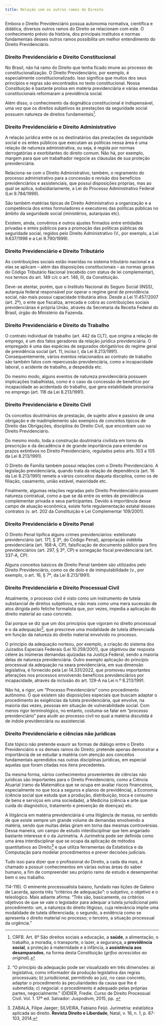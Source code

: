 ```yaml
---
title: Relação com os outros ramos do Direito
---
```


Embora o Direito Previdenciário possua autonomia normativa, científica e didática, diversos outros ramos do Direito se relacionam com este. O conhecimento prévio da história, dos principais institutos e normas fundamentais desses outros ramos possibilita um melhor entendimento do Direito Previdenciário.

### Direito Previdenciário e Direito Constitucional

No Brasil, não há ramo do Direito que tenha ficado imune ao processo de constitucionalização. O Direito Previdenciário, por exemplo, é  especialmente constitucionalizado. Isso significa que muitos dos seus princípios e regras são encontrados no texto constitucional. Nossa Constituição é bastante prolixa em matéria previdenciária e várias emendas constitucionais reformaram a previdência social.

Além disso, o conhecimento da dogmática constitucional é indispensável, uma vez que os direitos subjetivos às prestações da seguridade social possuem natureza de direitos fundamentais[^fn1].

### Direito Previdenciário e Direito Administrativo

A relação jurídica entre os os destinatários das prestações da seguridade social e os entes públicos que executam as políticas nessa área é uma relação de natureza administrativa, ou seja, é regida por normas derrogatórias e exorbitantes do direito comum. Não há, por exemplo, margem para que um trabalhador negocie as cláusulas de sua proteção previdenciária.

Relaciona-se com o Direito Administrativo, também, o regramento do processo administrativo para a concessão e revisão dos benefícios previdenciários e assistenciais, que possui disposições próprias, mas ao qual se aplica, subsidiariamente, a Lei do Processo Administrativo Federal (Lei 9.784/1999).

São também matérias típicas de Direito Administrativo a organização e a competência dos entes formuladores e executores das políticas públicas no âmbito da seguridade social (ministérios, autarquias etc). 

Existem, ainda, convênios e outros ajustes firmados entre entidades privadas e entes públicos para a promoção das políticas públicas da seguridade social, regidos pelo Direito Administrativo (V., por exemplo, a Lei 9.637/1998 e a Lei 9.790/1999).

### Direito Previdenciário e Direito Tributário

As contribuições sociais estão inseridas no sistema tributário nacional  e a elas se aplicam -- além das disposições constitucionais -- as normas gerais do Código Tributário Nacional (recebido com status de lei complementar), nos termos do art. 149 c/c o art. 146, III, da Constituição.

Deve-se atentar, porém, que o Instituto Nacional do Seguro Social (INSS), autarquia federal responsável por operar o regime geral de previdência social, não mais possui capacidade tributária ativa. Desde a Lei  11.457/2007 (art. 2º), o ente que fiscaliza, arrecada e cobra as contribuições sociais previdenciárias é própria União, através da Secretaria da Receita Federal do Brasil, órgão do Ministério da Fazenda.

### Direito Previdenciário e Direito do Trabalho

O contrato individual de trabalho (art. 442 da CLT), que origina a relação de emprego, é um dos fatos geradores da relação jurídica previdenciária. O empregado é uma das espécies de segurados obrigatórios do regime geral de previdência social (art. 11, inciso I, da Lei 8.213/1991). Consequentemente, vários eventos relacionados ao contrato de trabalho são também fatos com repercussão previdenciária, como a incapacidade laboral, o acidente de trabalho, a despedida etc.

Do mesmo modo, alguns eventos de natureza previdenciária possuem implicações trabalhistas, como é o caso da concessão de benefício por incapacidade ao acidentado do trabalho, que gera estabilidade provisória no emprego (art. 118 da Lei 8.213/1991).

### Direito Previdenciário e Direito Civil

Os conceitos doutrinários de prestação, de sujeito ativo e passivo de uma obrigação e de inadimplemento são exemplos de conceitos típicos  de Direito das Obrigações, disciplina do Direito Civil, que encontram uso no Direito Previdenciário.

Do mesmo modo, toda a construção doutrinária civilista em torno da prescrição e da decadência é de grande importância para entender os prazos extintivos no Direito Previdenciário, regulados pelos arts. 103 a 105 da Lei 8.213/1991).

O Direito de Família também possui relações com o Direito Previdenciário. A legislação previdenciária, quando trata da relação de dependência (art. 16 da Lei 8.213/1991) remete a vários conceitos daquela disciplina, como os de filiação, casamento, união estável, maioridade etc.

Finalmente, algumas relações regradas pelo Direito Previdenciário possuem natureza contratual, como a que se dá entre os entes de previdência complementar privada e seus participantes. Devido à importância desse campo de atuação econômica, existe forte regulamentação estatal desses contratos (v. art. 202 da Constituição e Lei Complementar 109/2001).

### Direito Previdenciário e Direito Penal

O Direito Penal tipifica alguns crimes previdenciários: estelionato previdenciário (art. 171, § 3º, do Código Penal), apropriação indébita previdenciária (art. 168-A, CP), falsificação de documento público para fins previdenciários (art. 297, § 3º, CP) e sonegação fiscal previdenciária (art. 337-A, CP).

Alguns conceitos básicos de Direito Penal também são utilizados pelo Direito Previdenciário, como os de dolo e de inimputabilidade (v., por exemplo, o art. 16, § 7º, da Lei 8.213/1991).

### Direito Previdenciário e Direito Processual Civil

Atualmente, o processo civil é visto como um instrumento de tutela substancial de direitos subjetivos, e não mais como uma mera sucessão de atos dirigida pelo fetiche formalista que, por vezes, impedia a aplicação do direito material ao caso concreto.

Daí porque se diz que um dos princípios que vigoram no direito processual é o da adequação[^fn2], que prescreve uma modalidade de tutela diferenciada em função da natureza do direito material envolvido no processo.

O princípio da adequação norteou, por exemplo, a criação do sistema dos Juizados Especiais Federais (Lei 10.259/2001), que objetivou dar resposta célere às inúmeras demandas ajuizadas na Justiça Federal, sendo a maioria delas de natureza previdenciária. Outro exemplo aplicação do princípio processual da adequação na seara previdenciária, em sua dimensão legislativa, é fornecido pela Lei 14.331/2022, que promoveu importantes alterações nos processos envolvendo benefícios previdenciários por incapacidade, através da inclusão do art. 129-A na Lei n.º 8.213/1991.

Não há, a rigor, um “Processo Previdenciário” como procedimento autônomo. O que existem são disposições especiais que buscam adaptar o procedimento às exigências da tutela previdenciária, que envolve, na maioria das vezes, pessoas em situação de vulnerabilidade social. Com menos rigor terminológico, no entanto, costuma-se falar em “processo previdenciário” para aludir ao processo civil no qual a matéria discutida é de índole previdenciária ou assistencial.

### Direito Previdenciário e ciências não jurídicas

Este tópico não pretende exaurir as formas de diálogo entre o Direito Previdenciário e os demais ramos do Direito; pretende apenas demonstrar  a importância de se estudar a matéria com atenção aos conceitos fundamentais aprendidos nas outras disciplinas jurídicas, em especial aquelas que foram citadas nos itens precedentes.

Da mesma forma, vários conhecimentos provenientes de ciências não jurídicas são importantes para o Direito Previdenciário, como a Ciência Atuarial (ramo da Matemática que se ocupa em avaliar riscos financeiros, especialmente no que toca a seguros e planos de previdência), a Economia (ciência social que estuda que a produção, distribuição, troca e consumo de bens e serviços em uma sociedade), a Medicina (ciência e arte que cuida do diagnóstico, tratamento e prevenção de doenças) etc.

A litigância em matéria previdenciária é uma litigância de massa, no sentido de que existe sempre um grande volume de demandas envolvendo a matéria, sendo que muitas delas giram em torna das mesmas controvérsias. Dessa maneira, um campo de estudo interdisciplinar que tem angariado bastante interesse é o da Jurimetria. A Jurimetria pode ser definida como uma área interdisciplinar que se ocupa da aplicação de métodos quantitativos ao Direito[^fn3] e que utiliza ferramentas da Estatística e da Computação para modelar procedimentos e prever decisões judiciais.

Tudo isso para dizer que o profissional do Direito, a cada dia mais, é chamado a possuir conhecimentos em várias outras áreas do saber humano, a fim de compreender seu próprio ramo de estudo e desempenhar bem o seu trabalho.

[^fn1]: CRFB. Art. 6º São direitos sociais a educação, a **saúde**, a alimentação, o trabalho, a moradia, o transporte, o lazer, a segurança, a **previdência social**, a proteção à maternidade e à infância, a **assistência aos desamparados**, na forma desta Constituição (*grifos acrescidos ao original*).

[^fn2]: “O princípio da adequação pode ser visualizado em três dimensões: a) legislativa, como informador da produção legislativa das regras processuais; b) jurisdicional, permitindo ao juiz, no caso concreto, adaptar o procedimento às peculiaridades da causa que lhe é submetida; c) negocial: o procedimento é adequado pelas próprias partes, negocialmente.” (DIDIER, Fredie. Curso de Direito Processual Civil. Vol. 1. 17º ed. Salvador: Juspodivm, 2015, pp. 

114-116). O eminente processualista baiano, fundado nas lições de Galeno de Lacerda, aponta três “critérios de adequação”: o subjetivo, o objetivo e o teleológico. Mais adiante afirma: “Três são, basicamente, os critérios objetivos de que se vale o legislador para adequar a tutela jurisdicional pelo procedimento: um, a natureza do direito litigioso, cuja relevância impõe uma modalidade de tutela diferenciada; o segundo, a evidência como se apresenta o direito material no processo; o terceiro, a situação processual da urgência.”

[^fn3]: ZABALA, Filipe Jaeger; SILVEIRA, Fabiano Feijó. Jurimetria: estatística aplicada ao direito. **Revista Direito e Liberdade**, Natal, v. 16, n. 1, p. 87-103, 2014.